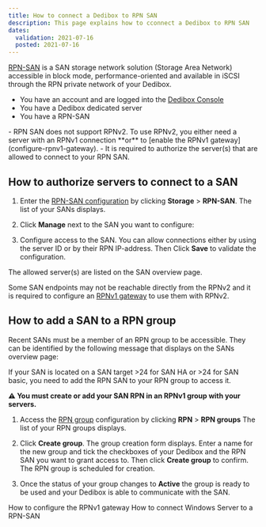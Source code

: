 ```yaml
---
title: How to connect a Dedibox to RPN SAN
description: This page explains how to cconnect a Dedibox to RPN SAN
dates:
  validation: 2021-07-16
  posted: 2021-07-16
---
```



[RPN-SAN](https://www.scaleway.com/en/dedibox/storage/rpn-san/) is a SAN storage network solution (Storage Area Network) accessible in block mode, performance-oriented and available in iSCSI through the RPN private network of your Dedibox.

<Message type="requirement">

* You have an account and are logged into the [Dedibox Console](https://console.online.net)
* You have a Dedibox dedicated server
* You have a RPN-SAN 

</Message>

<Message type="important">
- RPN SAN does not support RPNv2. To use RPNv2, you either need a server with an RPNv1 connection **or** to [enable the RPNv1 gateway](configure-rpnv1-gateway).
- It is required to authorize the server(s) that are allowed to connect to your RPN SAN.

</Message>

## How to authorize servers to connect to a SAN

1. Enter the [RPN-SAN configuration](https://console.online.net/en/server/rpn/san) by clicking **Storage** > **RPN-SAN**. The list of your SANs displays.

2. Click **Manage** next to the SAN you want to configure:

  <Lightbox src="scaleway_rpn_san_manage.png" alt="" />

3. Configure access to the SAN. You can allow connections either by using the server ID or by their RPN IP-address. Then Click **Save** to validate the configuration.

<Lightbox src="scaleway_rpn_san_add.png" alt="" />

The allowed server(s) are listed on the SAN overview page. 

<Message type="tip">

Some SAN endpoints may not be reachable directly from the RPNv2 and it is required to configure an [RPNv1 gateway](/dedibox-network/rpn/how-to/configure-rpnv1-gateway/) to use them with RPNv2.

</Message>

## How to add a SAN to a RPN group

Recent SANs must be a member of an RPN group to be accessible. They can be identified by the following message that displays on the SANs overview page: 

<Message type="tip">

If your SAN is located on a SAN target >24 for SAN HA or >24 for SAN basic, you need to add the RPN SAN to your RPN group to access it. 

</Message>

<Message type="note">

**⚠ You must create or add your SAN RPN in an RPNv1 group with your servers.**

</Message>

1. Access the [RPN group](https://console.online.net/en/server/rpn) configuration by clicking **RPN** > **RPN groups** The list of your RPN groups displays.

2. Click **Create group**. The group creation form displays. Enter a name for the new group and tick the checkboxes of your Dedibox and the RPN SAN you want to grant access to. Then click **Create group** to confirm. The RPN group is scheduled for creation. 

3. Once the status of your group changes to **Active** the group is ready to be used and your Dedibox is able to communicate with the SAN.

<Lightbox src="scaleway_rpn_san_added.png" alt="" />

<Navigation title="See Also">
  <PreviousButton to="/dedibox-network/rpn/how-to/configure-rpnv1-gateway/">How to configure the RPNv1 gateway</PreviousButton>
  <NextButton to="/dedibox-network/rpn/how-to/connect-rpn-san-windows/">How to connect Windows Server to a RPN-SAN</NextButton>
</Navigation>